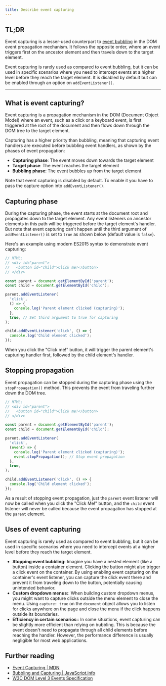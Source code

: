 ```yaml
---
title: Describe event capturing
---
```


## TL;DR

Event capturing is a lesser-used counterpart to [event bubbling](/questions/quiz/describe-event-bubbling) in the DOM event propagation mechanism. It follows the opposite order, where an event triggers first on the ancestor element and then travels down to the target element.

Event capturing is rarely used as compared to event bubbling, but it can be used in specific scenarios where you need to intercept events at a higher level before they reach the target element. It is disabled by default but can be enabled through an option on `addEventListener()`.

---

## What is event capturing?

Event capturing is a propagation mechanism in the DOM (Document Object Model) where an event, such as a click or a keyboard event, is first triggered at the root of the document and then flows down through the DOM tree to the target element.

Capturing has a higher priority than bubbling, meaning that capturing event handlers are executed before bubbling event handlers, as shown by the phases of event propagation:

- **Capturing phase**: The event moves down towards the target element
- **Target phase**: The event reaches the target element
- **Bubbling phase**: The event bubbles up from the target element

Note that event capturing is disabled by default. To enable it you have to pass the capture option into `addEventListener()`.

## Capturing phase

During the capturing phase, the event starts at the document root and propagates down to the target element. Any event listeners on ancestor elements in this path will be triggered before the target element's handler. But note that event capturing can't happen until the third argument of `addEventListener()` is set to `true` as shown below (default value is `false`).

Here's an example using modern ES2015 syntax to demonstrate event capturing:

```js
// HTML:
// <div id="parent">
//   <button id="child">Click me!</button>
// </div>

const parent = document.getElementById('parent');
const child = document.getElementById('child');

parent.addEventListener(
  'click',
  () => {
    console.log('Parent element clicked (capturing)');
  },
  true, // Set third argument to true for capturing
);

child.addEventListener('click', () => {
  console.log('Child element clicked');
});
```

When you click the "Click me!" button, it will trigger the parent element's capturing handler first, followed by the child element's handler.

## Stopping propagation

Event propagation can be stopped during the capturing phase using the `stopPropagation()` method. This prevents the event from traveling further down the DOM tree.

```js
// HTML:
// <div id="parent">
//   <button id="child">Click me!</button>
// </div>

const parent = document.getElementById('parent');
const child = document.getElementById('child');

parent.addEventListener(
  'click',
  (event) => {
    console.log('Parent element clicked (capturing)');
    event.stopPropagation(); // Stop event propagation
  },
  true,
);

child.addEventListener('click', () => {
  console.log('Child element clicked');
});
```

As a result of stopping event propagation, just the `parent` event listener will now be called when you click the "Click Me!" button, and the `child` event listener will never be called because the event propagation has stopped at the `parent` element.

## Uses of event capturing

Event capturing is rarely used as compared to event bubbling, but it can be used in specific scenarios where you need to intercept events at a higher level before they reach the target element.

- **Stopping event bubbling:** Imagine you have a nested element (like a button) inside a container element. Clicking the button might also trigger a click event on the container. By using enabling event capturing on the container's event listener, you can capture the click event there and prevent it from traveling down to the button, potentially causing unintended behavior.
- **Custom dropdown menus:**: When building custom dropdown menus, you might want to capture clicks outside the menu element to close the menu. Using `capture: true` on the `document` object allows you to listen for clicks anywhere on the page and close the menu if the click happens outside its boundaries.
- **Efficiency in certain scenarios:**: In some situations, event capturing can be slightly more efficient than relying on bubbling. This is because the event doesn't need to propagate through all child elements before reaching the handler. However, the performance difference is usually negligible for most web applications.

## Further reading

- [Event Capturing | MDN](https://developer.mozilla.org/en-US/docs/Learn/JavaScript/Building_blocks/Events#event_capture)
- [Bubbling and Capturing | JavaScript.info](https://javascript.info/bubbling-and-capturing)
- [W3C DOM Level 3 Events Specification](https://www.w3.org/TR/DOM-Level-3-Events/#event-flow)
